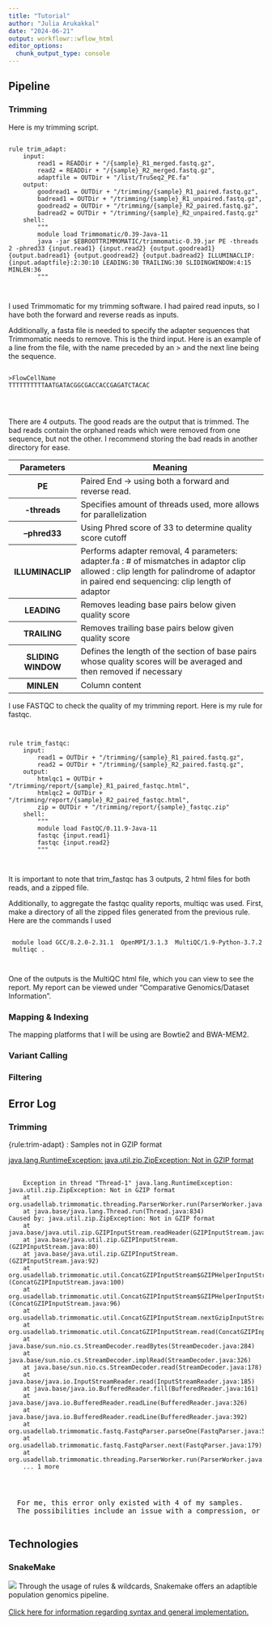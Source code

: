 ---
title: "Tutorial"
author: "Julia Arukakkal"
date: "2024-06-21"
output: workflowr::wflow_html
editor_options:
  chunk_output_type: console
---
## Pipeline {.tabset}
### Trimming
Here is my trimming script. 

<pre><code>
rule trim_adapt:
    input:
        read1 = READDir + "/{sample}_R1_merged.fastq.gz",
        read2 = READDir + "/{sample}_R2_merged.fastq.gz",
        adaptfile = OUTDir + "/list/TruSeq2_PE.fa"
    output:
        goodread1 = OUTDir + "/trimming/{sample}_R1_paired.fastq.gz",
        badread1 = OUTDir + "/trimming/{sample}_R1_unpaired.fastq.gz",
        goodread2 = OUTDir + "/trimming/{sample}_R2_paired.fastq.gz",
        badread2 = OUTDir + "/trimming/{sample}_R2_unpaired.fastq.gz"
    shell:
        """
        module load Trimmomatic/0.39-Java-11
        java -jar $EBROOTTRIMMOMATIC/trimmomatic-0.39.jar PE -threads 2 -phred33 {input.read1} {input.read2} {output.goodread1} {output.badread1} {output.goodread2} {output.badread2} ILLUMINACLIP:{input.adaptfile}:2:30:10 LEADING:30 TRAILING:30 SLIDINGWINDOW:4:15 MINLEN:36 
        """
</pre></code>

I used Trimmomatic for my trimming software. I had paired read inputs, so I have both the forward and reverse reads as inputs. 

Additionally, a fasta file is needed to specify the adapter sequences that Trimmomatic needs to remove. This is the third input.
Here is an example of a line from the file, with the name preceded by an > and the next line being the sequence. 
<pre><code>
>FlowCellName
TTTTTTTTTTAATGATACGGCGACCACCGAGATCTACAC

</pre></code>

There are 4 outputs. The good reads are the output that is trimmed. The bad reads contain the orphaned reads which were removed from one sequence, but not the other. I recommend storing the bad reads in another directory for ease. 

<table class="table table-hover">
  <thead>
    <tr>
      <th scope="col">Parameters</th>
      <th scope="col">Meaning</th>
    </tr>
  </thead>
  <tbody>
    <tr class="table-active">
      <th scope="row">PE</th>
      <td>Paired End -> using both a forward and reverse read. </td>
    </tr>
    <tr class="table-active">
      <th scope="row">-threads</th>
      <td>Specifies amount of threads used, more allows for parallelization</td>
    </tr>
    <tr class="table-active">
      <th scope="row">--phred33</th>
      <td>Using Phred score of 33 to determine quality score cutoff</td>
    </tr>
    <tr class="table-active">
      <th scope="row">ILLUMINACLIP</th>
      <td>Performs adapter removal, 4 parameters: adapter.fa : # of mismatches in adaptor clip allowed : clip length for palindrome of adaptor in paired end sequencing: clip length of adaptor</td>
    </tr>
    <tr class="table-active">
      <th scope="row">LEADING</th>
      <td>Removes leading base pairs below given quality score</td>
    </tr>
    <tr class="table-active">
      <th scope="row">TRAILING</th>
      <td>Removes trailing base pairs below given quality score</td>
    </tr>
    <tr class="table-active">
      <th scope="row">SLIDING WINDOW</th>
      <td>Defines the length of the section of base pairs whose quality scores will be averaged and then removed if necessary </td>
    </tr>
    <tr class="table-active">
      <th scope="row">MINLEN</th>
      <td>Column content</td>
    </tr>
  </tbody>
</table>

I use FASTQC to check the quality of my trimming report. Here is my rule for fastqc. 
<pre><code>

rule trim_fastqc:
    input:
        read1 = OUTDir + "/trimming/{sample}_R1_paired.fastq.gz",
        read2 = OUTDir + "/trimming/{sample}_R2_paired.fastq.gz",
    output:
        htmlqc1 = OUTDir + "/trimming/report/{sample}_R1_paired_fastqc.html",
        htmlqc2 = OUTDir + "/trimming/report/{sample}_R2_paired_fastqc.html",
        zip = OUTDir + "/trimming/report/{sample}_fastqc.zip"
    shell:
        """
        module load FastQC/0.11.9-Java-11
        fastqc {input.read1}
        fastqc {input.read2}
        """
</pre></code>

It is important to note that trim_fastqc has 3 outputs, 2 html files for both reads, and a zipped file. 

Additionally, to aggregate the fastqc quality reports, multiqc was used. 
First, make a directory of all the zipped files generated from the previous rule. 
Here are the commands I used 
<pre><code>
 module load GCC/8.2.0-2.31.1  OpenMPI/3.1.3  MultiQC/1.9-Python-3.7.2
 multiqc .
</pre></code>
  
One of the outputs is the MultiQC html file, which you can view to see the report. 
My report can be viewed under "Comparative Genomics/Dataset Information". 

### Mapping & Indexing

The mapping platforms that I will be using are Bowtie2 and BWA-MEM2. 



### Variant Calling

### Filtering

## Error Log {.tabset}
### Trimming
<div class="panel panel-primary">
  <div class="panel-heading"> 
  {rule:trim-adapt} : Samples not in GZIP format
  </div>
    
  <div class="panel-body">
  <p>
  <a class="btn btn-success" data-toggle="collapse" href="#collapseExample" role="button" aria-expanded="false" aria-controls="collapseExample">
    java.lang.RuntimeException: java.util.zip.ZipException: Not in GZIP format
  </a>
</p>
<div class="collapse" id="collapseExample">
  <div class="card card-body">
  <pre> <code>
    Exception in thread "Thread-1" java.lang.RuntimeException: java.util.zip.ZipException: Not in GZIP format
	at org.usadellab.trimmomatic.threading.ParserWorker.run(ParserWorker.java:56)
	at java.base/java.lang.Thread.run(Thread.java:834)  
Caused by: java.util.zip.ZipException: Not in GZIP format  
	at java.base/java.util.zip.GZIPInputStream.readHeader(GZIPInputStream.java:166)  
	at java.base/java.util.zip.GZIPInputStream.<init>(GZIPInputStream.java:80)
	at java.base/java.util.zip.GZIPInputStream.<init>(GZIPInputStream.java:92)
	at org.usadellab.trimmomatic.util.ConcatGZIPInputStream$GZIPHelperInputStream.<init>(ConcatGZIPInputStream.java:100)
	at org.usadellab.trimmomatic.util.ConcatGZIPInputStream$GZIPHelperInputStream.<init>(ConcatGZIPInputStream.java:96)
	at org.usadellab.trimmomatic.util.ConcatGZIPInputStream.nextGzipInputStream(ConcatGZIPInputStream.java:38)
	at org.usadellab.trimmomatic.util.ConcatGZIPInputStream.read(ConcatGZIPInputStream.java:75)
	at java.base/sun.nio.cs.StreamDecoder.readBytes(StreamDecoder.java:284)
	at java.base/sun.nio.cs.StreamDecoder.implRead(StreamDecoder.java:326)
	at java.base/sun.nio.cs.StreamDecoder.read(StreamDecoder.java:178)
	at java.base/java.io.InputStreamReader.read(InputStreamReader.java:185)
	at java.base/java.io.BufferedReader.fill(BufferedReader.java:161)
	at java.base/java.io.BufferedReader.readLine(BufferedReader.java:326)
	at java.base/java.io.BufferedReader.readLine(BufferedReader.java:392)
	at org.usadellab.trimmomatic.fastq.FastqParser.parseOne(FastqParser.java:59)
	at org.usadellab.trimmomatic.fastq.FastqParser.next(FastqParser.java:179)
	at org.usadellab.trimmomatic.threading.ParserWorker.run(ParserWorker.java:42)
	... 1 more
  </pre></code>
  </div>
  </div>
  <pre>
  For me, this error only existed with 4 of my samples. 
  The possibilities include an issue with a compression, or issues with indexing due to using a merged fasta file. 
  </pre>
</div>
</div>


## Technologies {.tabset}

### SnakeMake 
<span class="tab-container">
  <img src="assets/locusts.png"> 
  <span class="content">
    Through the usage of rules & wildcards, Snakemake offers an adaptible population genomics pipeline. 
    <br>
    <br>
    <a href="snakemake.html"> Click here for information regarding syntax and general implementation.</a>
    <br>
  </span>
</span>
  
```{r}

```


  



```{r}

```

